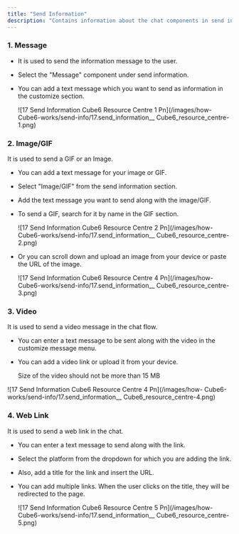 ```yaml
---
title: "Send Information"
description: "Contains information about the chat components in send information."
---
```


### **1. Message**

- It is used to send the information message to the user.
- Select the "Message" component under send information.
- You can add a text message which you want to send as information in the customize section.

  ![17 Send Information  Cube6 Resource Centre 1 Pn](/images/how- Cube6-works/send-info/17.send_information__ Cube6_resource_centre-1.png)

### **2. Image/GIF**

It is used to send a GIF or an Image.

- You can add a text message for your image or GIF.
- Select "Image/GIF" from the send information section.
- Add the text message you want to send along with the image/GIF.
- To send a GIF, search for it by name in the GIF section.

  ![17 Send Information  Cube6 Resource Centre 2 Pn](/images/how- Cube6-works/send-info/17.send_information__ Cube6_resource_centre-2.png)


- Or you can scroll down and upload an image from your device or paste the URL of the image.

  ![17 Send Information  Cube6 Resource Centre 4 Pn](/images/how- Cube6-works/send-info/17.send_information__ Cube6_resource_centre-3.png)

### **3. Video**

It is used to send a video message in the chat flow.

- You can enter a text message to be sent along with the video in the customize message menu.
- You can add a video link or upload it from your device.

  <Info>
    Size of the video should not be more than 15 MB
  </Info>

![17 Send Information  Cube6 Resource Centre 4 Pn](/images/how- Cube6-works/send-info/17.send_information__ Cube6_resource_centre-4.png)

### **4. Web Link**

It is used to send a web link in the chat.

- You can enter a text message to send along with the link.
- Select the platform from the dropdown for which you are adding the link.
- Also, add a title for the link and insert the URL.
- You can add multiple links. When the user clicks on the title, they will be redirected to the page.

  ![17 Send Information  Cube6 Resource Centre 5 Pn](/images/how- Cube6-works/send-info/17.send_information__ Cube6_resource_centre-5.png)